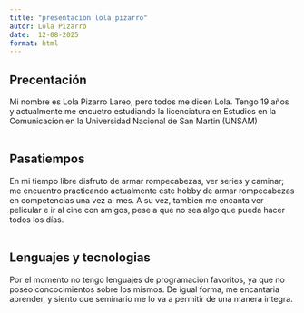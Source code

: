 ```yaml
---
title: "presentacion lola pizarro"
autor: Lola Pizarro
date:  12-08-2025
format: html
---
```


## Precentación  

Mi nombre es Lola Pizarro Lareo, pero todos me dicen Lola. Tengo 19 años y actualmente me encuetro estudiando la licenciatura en Estudios en la Comunicacion en la Universidad Nacional de San Martin (UNSAM)\
\

##  Pasatiempos  

En mi tiempo libre disfruto de armar rompecabezas, ver series y caminar; me encuentro practicando actualmente este hobby de armar rompecabezas en competencias una vez al mes. A su vez, tambien me encanta ver pelicular e ir al cine con amigos, pese a que no sea algo que pueda hacer todos los días.\
\

##  Lenguajes y tecnologias  

Por el momento no tengo lenguajes de programacion favoritos, ya que no poseo concocimientos sobre los mismos. De igual forma, me encantaria aprender, y siento que seminario me lo va a permitir de una manera integra.
